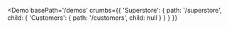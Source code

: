 
<Demo
  basePath='/demos'
  crumbs={{
    'Superstore': {
      path: '/superstore',
      child: {
        'Customers': {
          path: '/customers',
          child: null
        }
      }
    }
  }}
>
  <Customers />
</Demo>
